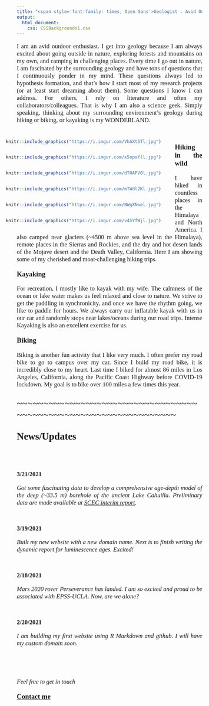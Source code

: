 ---
title: "<span style='font-family: times, Open Sans'>Geologist . Avid Outdoor Enthusiast . Paddler . Biker</style>"
output: 
  html_document:
    css: CSSBackgrounds1.css
---

<style>
body {
text-align: justify}
</style>

<p style="font-family: times, Open Sans; font-size:12.5pt">
I am an avid outdoor enthusiast. I get into geology because I am always excited about going outside in nature, exploring forests and mountains on my own, and camping in challenging places. Every time I go out in nature, I am fascinated by the surrounding geology and have tons of questions that I continuously ponder in my mind. These questions always led to hypothesis formation, and that's how I start most of my research projects (or at least start dreaming about them). Some questions I know I can address. For others, I rely on literature and often my collaborators/colleagues. That is why I am also a science geek. Simply speaking, thinking about my surrounding environment's geology during hiking or biking, or kayaking is my WONDERLAND. 
</p>
<br>
<div style= "float:left;position: relative; right: 30px; top: -7px;">
```{r echo=FALSE, out.width="350px", fig.align='left'}
knitr::include_graphics("https://i.imgur.com/VhAXt5Tl.jpg") 
```
</div>
<div style= "float:left;position: relative; right: 30px; top: -7px;">
```{r echo=FALSE, out.width="350px", fig.align='left'}
knitr::include_graphics("https://i.imgur.com/x5opxYll.jpg") 
```
</div>
<div style= "float:left;position: relative; right: 30px; top: -7px;">
```{r echo=FALSE, out.width="350px", fig.align='left'}
knitr::include_graphics("https://i.imgur.com/dT0APV0l.jpg") 
```
</div>
<div style= "float:left;position: relative; right: 30px; top: -7px;">
```{r echo=FALSE, out.width="350px", fig.align='left'}
knitr::include_graphics("https://i.imgur.com/mTWdl2Kl.jpg") 
```
</div>

<div style= "float:left;position: relative; right: 30px; top: -7px;">
```{r echo=FALSE, out.width="350px", fig.align='left'}
knitr::include_graphics("https://i.imgur.com/BWgXNwel.jpg") 
```
</div>
<div style= "float:left;position: relative; right: 30px; top: -7px;">
```{r echo=FALSE, out.width="350px", fig.align='left'}
knitr::include_graphics("https://i.imgur.com/v45YfWjl.jpg") 
```
</div>
<p style="font-family: times, Open Sans; font-size:14pt">
**Hiking in the wild**
</p>

<p style="font-family: times, Open Sans; font-size:12.5pt">
I have hiked in countless places in the Himalaya and North America. I also camped near glaciers (~4500 m above sea level in the Himalaya), remote places in the Sierras and Rockies, and the dry and hot desert lands of the Mojave desert and the Death Valley, California. Here I am showing some of my cherished and moat-challenging hiking trips.  
</p>

<p style="font-family: times, Open Sans; font-size:14pt">
**Kayaking**
</p>

<p style="font-family: times, Open Sans; font-size:12.5pt">
For recreation, I mostly like to kayak with my wife. The calmness of the ocean or lake water makes us feel relaxed and close to nature. We strive to get the paddling in synchronicity, and once we have the rhythm going, we like to paddle for hours. We always carry our inflatable kayak with us in our car and randomly stops near lakes/oceans during our road trips. Intense Kayaking is also an excellent exercise for us.
</p>

<p style="font-family: times, Open Sans; font-size:14pt">
**Biking**
</p>

<p style="font-family: times, Open Sans; font-size:12.5pt">
Biking is another fun activity that I like very much. I often prefer my road bike to go to campus over my car. Since I build my road bike, it is incredibly close to my heart. Last time I biked for almost 86 miles in Los Angeles, California, along the Pacific Coast Highway before COVID-19 lockdown. My goal is to bike over 100 miles a few times this year. 
</p>

<p style="font-family: times, Open Sans; font-size:20pt">
~~~~~~~~~~~~~~~~~~~~~~~~~~~~~~~~~~~~~~~~~~~~~~~~~~~~~~~~~~~~~~~~
</p>

<p style="font-family: times, Open Sans; font-size:20pt">
**News/Updates**
</p>
<br>
<br>

<p style="font-family: times, Open Sans; font-size:12.5pt">
**3/21/2021**
</p>
<p style="font-family: times, Open Sans; font-size:12.5pt">
*Got some fascinating data to develop a comprehensive age-depth model of the deep (~33.5 m) borehole of the ancient Lake Cahuilla. Preliminary data are made available at [SCEC interim report](https://files.scec.org/s3fs-public/reports/2020/20144_report.pdf?LhcDsJMZaU__5B8Q9mXdu6MjIQaBr5sI).*
</p>
<br>

<p style="font-family: times, Open Sans; font-size:12.5pt">
**3/19/2021**
</p>
<p style="font-family: times, Open Sans; font-size:12.5pt">
*Built my new website with a new domain name. Next is to finish writing the dynamic report for luminescence ages. Excited!*
</p>
<br>

<p style="font-family: times, Open Sans; font-size:12.5pt">
**2/18/2021**
</p>
<p style="font-family: times, Open Sans; font-size:12.5pt">
*Mars 2020 rover Perseverance has landed. I am so excited and proud to be associated with EPSS-UCLA. Now, are we alone?*
</p>
<br>

<p style="font-family: times, Open Sans; font-size:12.5pt">
**2/20/2021**
</p>
<p style="font-family: times, Open Sans; font-size:12.5pt">
*I am building my first website using R Markdown and github. I will have my custom domain soon.*
</p>

<br>
<br>
<br>
<p style="font-family: times, Open Sans; font-size:12.5pt">
*Feel free to get in touch*
</p> 
<p style="font-family: times, Open Sans; font-size:14pt">
[**Contact me**](Contactme.html)
</p>

